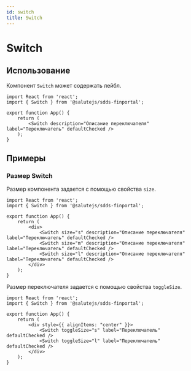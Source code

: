 ```yaml
---
id: switch
title: Switch
---
```



# Switch
<Description name="Switch" />
<PropsTable name="Switch" include={['defaultChecked']} />

## Использование
Компонент `Switch` может содержать лейбл.

```tsx live
import React from 'react';
import { Switch } from '@salutejs/sdds-finportal';

export function App() {
    return (
        <Switch description="Описание переключателя" label="Переключатель" defaultChecked />
    );
}
```

## Примеры

### Размер Switch
Размер компонента задается с помощью свойства `size`.

```tsx live
import React from 'react';
import { Switch } from '@salutejs/sdds-finportal';

export function App() {
    return (
        <div>
            <Switch size="s" description="Описание переключателя" label="Переключатель" defaultChecked />
            <Switch size="m" description="Описание переключателя" label="Переключатель" defaultChecked />
            <Switch size="l" description="Описание переключателя" label="Переключатель" defaultChecked />
        </div>
    );
}
```

Размер переключателя задается с помощью свойства `toggleSize`.

```tsx live
import React from 'react';
import { Switch } from '@salutejs/sdds-finportal';

export function App() {
    return (
        <div style={{ alignItems: "center" }}>
            <Switch toggleSize="s" label="Переключатель" defaultChecked />
            <Switch toggleSize="l" label="Переключатель" defaultChecked />
        </div>
    );
}
```
